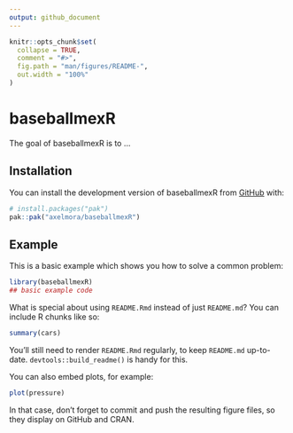 ```yaml
---
output: github_document
---
```


<!-- README.md is generated from README.Rmd. Please edit that file -->

```r
knitr::opts_chunk$set(
  collapse = TRUE,
  comment = "#>",
  fig.path = "man/figures/README-",
  out.width = "100%"
)
```

# baseballmexR

<!-- badges: start -->
<!-- badges: end -->

The goal of baseballmexR is to ...

## Installation

You can install the development version of baseballmexR from [GitHub](https://github.com/) with:

``` r
# install.packages("pak")
pak::pak("axelmora/baseballmexR")
```

## Example

This is a basic example which shows you how to solve a common problem:

```r
library(baseballmexR)
## basic example code
```

What is special about using `README.Rmd` instead of just `README.md`? You can include R chunks like so:

```r
summary(cars)
```

You'll still need to render `README.Rmd` regularly, to keep `README.md` up-to-date. `devtools::build_readme()` is handy for this.

You can also embed plots, for example:

```r
plot(pressure)
```

In that case, don't forget to commit and push the resulting figure files, so they display on GitHub and CRAN.
